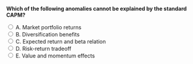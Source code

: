 ::: {.question-block}

<form onsubmit="event.preventDefault(); checkAnswer('module5_mcq_q8')" data-correct-answer="E">
<strong style="display: block;">Which of the following anomalies cannot be explained by the standard CAPM?</strong>

<label><input type="radio" name="module5_mcq_q8" value="A"> A. Market portfolio returns</label><br>
<label><input type="radio" name="module5_mcq_q8" value="B"> B. Diversification benefits</label><br>
<label><input type="radio" name="module5_mcq_q8" value="C"> C. Expected return and beta relation</label><br>
<label><input type="radio" name="module5_mcq_q8" value="D"> D. Risk-return tradeoff</label><br>
<label><input type="radio" name="module5_mcq_q8" value="E"> E. Value and momentum effects</label><br>
</form>

<div id="feedback-module5_mcq_q8" class="feedback" data-status="" style="display:none;">
✅ Correct: E. Value and momentum anomalies show systematic deviations from CAPM predictions.
</div>

:::